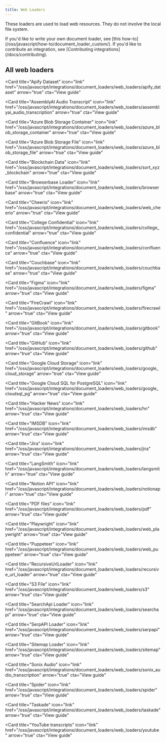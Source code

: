 ```yaml
---
title: Web Loaders
---
```


These loaders are used to load web resources. They do not involve the local file system.

<Info>
If you'd like to write your own document loader, see [this how-to](/oss/javascript/how-to/document_loader_custom/). If you'd like to contribute an integration, see [Contributing integrations](/docs/contributing).
</Info>

## All web loaders

<Columns cols={3}>
<Card
  title="AirtableLoader"
  icon="link"
  href="/oss/javascript/integrations/document_loaders/web_loaders/airtable"
  arrow="true"
  cta="View guide"
>
</Card>

<Card
  title="Apify Dataset"
  icon="link"
  href="/oss/javascript/integrations/document_loaders/web_loaders/apify_dataset"
  arrow="true"
  cta="View guide"
>
</Card>

<Card
  title="AssemblyAI Audio Transcript"
  icon="link"
  href="/oss/javascript/integrations/document_loaders/web_loaders/assemblyai_audio_transcription"
  arrow="true"
  cta="View guide"
>
</Card>

<Card
  title="Azure Blob Storage Container"
  icon="link"
  href="/oss/javascript/integrations/document_loaders/web_loaders/azure_blob_storage_container"
  arrow="true"
  cta="View guide"
>
</Card>

<Card
  title="Azure Blob Storage File"
  icon="link"
  href="/oss/javascript/integrations/document_loaders/web_loaders/azure_blob_storage_file"
  arrow="true"
  cta="View guide"
>
</Card>

<Card
  title="Blockchain Data"
  icon="link"
  href="/oss/javascript/integrations/document_loaders/web_loaders/sort_xyz_blockchain"
  arrow="true"
  cta="View guide"
>
</Card>

<Card
  title="Browserbase Loader"
  icon="link"
  href="/oss/javascript/integrations/document_loaders/web_loaders/browserbase"
  arrow="true"
  cta="View guide"
>
</Card>

<Card
  title="Cheerio"
  icon="link"
  href="/oss/javascript/integrations/document_loaders/web_loaders/web_cheerio"
  arrow="true"
  cta="View guide"
>
</Card>

<Card
  title="College Confidential"
  icon="link"
  href="/oss/javascript/integrations/document_loaders/web_loaders/college_confidential"
  arrow="true"
  cta="View guide"
>
</Card>

<Card
  title="Confluence"
  icon="link"
  href="/oss/javascript/integrations/document_loaders/web_loaders/confluence"
  arrow="true"
  cta="View guide"
>
</Card>

<Card
  title="Couchbase"
  icon="link"
  href="/oss/javascript/integrations/document_loaders/web_loaders/couchbase"
  arrow="true"
  cta="View guide"
>
</Card>

<Card
  title="Figma"
  icon="link"
  href="/oss/javascript/integrations/document_loaders/web_loaders/figma"
  arrow="true"
  cta="View guide"
>
</Card>

<Card
  title="FireCrawl"
  icon="link"
  href="/oss/javascript/integrations/document_loaders/web_loaders/firecrawl"
  arrow="true"
  cta="View guide"
>
</Card>

<Card
  title="GitBook"
  icon="link"
  href="/oss/javascript/integrations/document_loaders/web_loaders/gitbook"
  arrow="true"
  cta="View guide"
>
</Card>

<Card
  title="GitHub"
  icon="link"
  href="/oss/javascript/integrations/document_loaders/web_loaders/github"
  arrow="true"
  cta="View guide"
>
</Card>

<Card
  title="Google Cloud Storage"
  icon="link"
  href="/oss/javascript/integrations/document_loaders/web_loaders/google_cloud_storage"
  arrow="true"
  cta="View guide"
>
</Card>

<Card
  title="Google Cloud SQL for PostgreSQL"
  icon="link"
  href="/oss/javascript/integrations/document_loaders/web_loaders/google_cloudsql_pg"
  arrow="true"
  cta="View guide"
>
</Card>

<Card
  title="Hacker News"
  icon="link"
  href="/oss/javascript/integrations/document_loaders/web_loaders/hn"
  arrow="true"
  cta="View guide"
>
</Card>

<Card
  title="IMSDB"
  icon="link"
  href="/oss/javascript/integrations/document_loaders/web_loaders/imsdb"
  arrow="true"
  cta="View guide"
>
</Card>

<Card
  title="Jira"
  icon="link"
  href="/oss/javascript/integrations/document_loaders/web_loaders/jira"
  arrow="true"
  cta="View guide"
>
</Card>

<Card
  title="LangSmith"
  icon="link"
  href="/oss/javascript/integrations/document_loaders/web_loaders/langsmith"
  arrow="true"
  cta="View guide"
>
</Card>

<Card
  title="Notion API"
  icon="link"
  href="/oss/javascript/integrations/document_loaders/web_loaders/notionapi"
  arrow="true"
  cta="View guide"
>
</Card>

<Card
  title="PDF files"
  icon="link"
  href="/oss/javascript/integrations/document_loaders/web_loaders/pdf"
  arrow="true"
  cta="View guide"
>
</Card>

<Card
  title="Playwright"
  icon="link"
  href="/oss/javascript/integrations/document_loaders/web_loaders/web_playwright"
  arrow="true"
  cta="View guide"
>
</Card>

<Card
  title="Puppeteer"
  icon="link"
  href="/oss/javascript/integrations/document_loaders/web_loaders/web_puppeteer"
  arrow="true"
  cta="View guide"
>
</Card>

<Card
  title="RecursiveUrlLoader"
  icon="link"
  href="/oss/javascript/integrations/document_loaders/web_loaders/recursive_url_loader"
  arrow="true"
  cta="View guide"
>
</Card>

<Card
  title="S3 File"
  icon="link"
  href="/oss/javascript/integrations/document_loaders/web_loaders/s3"
  arrow="true"
  cta="View guide"
>
</Card>

<Card
  title="SearchApi Loader"
  icon="link"
  href="/oss/javascript/integrations/document_loaders/web_loaders/searchapi"
  arrow="true"
  cta="View guide"
>
</Card>

<Card
  title="SerpAPI Loader"
  icon="link"
  href="/oss/javascript/integrations/document_loaders/web_loaders/serpapi"
  arrow="true"
  cta="View guide"
>
</Card>

<Card
  title="Sitemap Loader"
  icon="link"
  href="/oss/javascript/integrations/document_loaders/web_loaders/sitemap"
  arrow="true"
  cta="View guide"
>
</Card>

<Card
  title="Sonix Audio"
  icon="link"
  href="/oss/javascript/integrations/document_loaders/web_loaders/sonix_audio_transcription"
  arrow="true"
  cta="View guide"
>
</Card>

<Card
  title="Spider"
  icon="link"
  href="/oss/javascript/integrations/document_loaders/web_loaders/spider"
  arrow="true"
  cta="View guide"
>
</Card>

<Card
  title="Taskade"
  icon="link"
  href="/oss/javascript/integrations/document_loaders/web_loaders/taskade"
  arrow="true"
  cta="View guide"
>
</Card>

<Card
  title="YouTube transcripts"
  icon="link"
  href="/oss/javascript/integrations/document_loaders/web_loaders/youtube"
  arrow="true"
  cta="View guide"
>
</Card>
</Columns>
